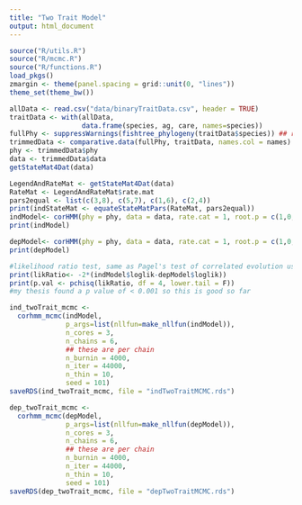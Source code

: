 ```yaml
---
title: "Two Trait Model"
output: html_document
---
```


```r
source("R/utils.R")
source("R/mcmc.R")
source("R/functions.R")
load_pkgs()
zmargin <- theme(panel.spacing = grid::unit(0, "lines"))
theme_set(theme_bw())
```

```r
allData <- read.csv("data/binaryTraitData.csv", header = TRUE)
traitData <- with(allData,
                  data.frame(species, ag, care, names=species))
fullPhy <- suppressWarnings(fishtree_phylogeny(traitData$species)) ## request 607, only find 478 spp
trimmedData <- comparative.data(fullPhy, traitData, names.col = names)
phy <- trimmedData$phy
data <- trimmedData$data
getStateMat4Dat(data)
```

```r
LegendAndRateMat <- getStateMat4Dat(data)
RateMat <- LegendAndRateMat$rate.mat
pars2equal <- list(c(3,8), c(5,7), c(1,6), c(2,4))
print(indStateMat <- equateStateMatPars(RateMat, pars2equal))
indModel<- corHMM(phy = phy, data = data, rate.cat = 1, root.p = c(1,0,0,0), rate.mat = indStateMat)
print(indModel)
```

```r
depModel<- corHMM(phy = phy, data = data, rate.cat = 1, root.p = c(1,0,0,0))
print(depModel)
```

```r
#likelihood ratio test, same as Pagel's test of correlated evolution used in my thesis
print(likRatio<- -2*(indModel$loglik-depModel$loglik))
print(p.val <- pchisq(likRatio, df = 4, lower.tail = F))
#my thesis found a p value of < 0.001 so this is good so far
```

```r
ind_twoTrait_mcmc <- 
  corhmm_mcmc(indModel,
              p_args=list(nllfun=make_nllfun(indModel)),
              n_cores = 3,
              n_chains = 6,
              ## these are per chain
              n_burnin = 4000,
              n_iter = 44000,
              n_thin = 10,
              seed = 101)
saveRDS(ind_twoTrait_mcmc, file = "indTwoTraitMCMC.rds")
```

```r
dep_twoTrait_mcmc <- 
  corhmm_mcmc(depModel,
              p_args=list(nllfun=make_nllfun(depModel)),
              n_cores = 3,
              n_chains = 6,
              ## these are per chain
              n_burnin = 4000,
              n_iter = 44000,
              n_thin = 10,
              seed = 101)
saveRDS(dep_twoTrait_mcmc, file = "depTwoTraitMCMC.rds")
```
